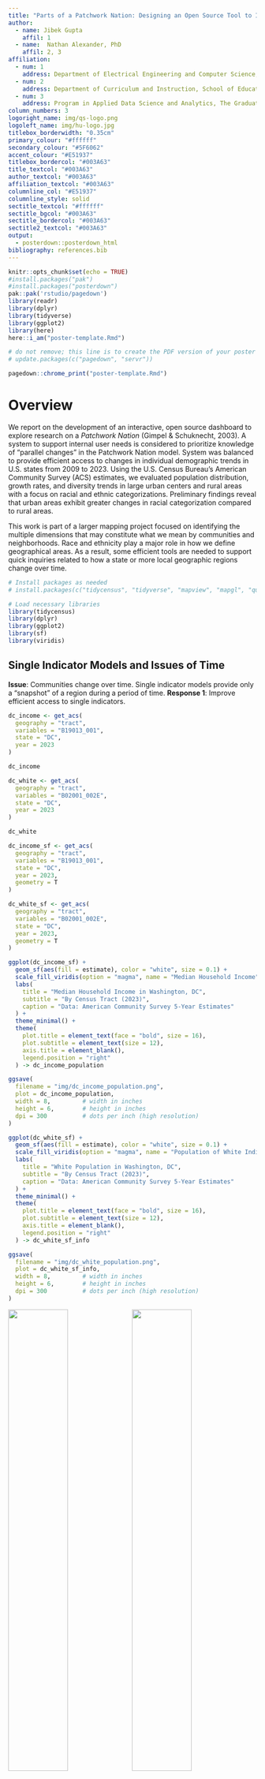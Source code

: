 ```yaml
---
title: "Parts of a Patchwork Nation: Designing an Open Source Tool to Investigate Demographic Shifts in Urban and Rural Communities"
author: 
  - name: Jibek Gupta
    affil: 1
  - name:  Nathan Alexander, PhD
    affil: 2, 3
affiliation:
  - num: 1
    address: Department of Electrical Engineering and Computer Science, College of Engineering and Architecture
  - num: 2
    address: Department of Curriculum and Instruction, School of Education
  - num: 3
    address: Program in Applied Data Science and Analytics, The Graduate School
column_numbers: 3
logoright_name: img/qs-logo.png
logoleft_name: img/hu-logo.jpg
titlebox_borderwidth: "0.35cm"
primary_colour: "#ffffff"
secondary_colour: "#5F6062"
accent_colour: "#E51937"
titlebox_bordercol: "#003A63"
title_textcol: "#003A63"
author_textcol: "#003A63"
affiliation_textcol: "#003A63"
columnline_col: "#E51937"
columnline_style: solid
sectitle_textcol: "#ffffff"
sectitle_bgcol: "#003A63"
sectitle_bordercol: "#003A63"
sectitle2_textcol: "#003A63"
output: 
  - posterdown::posterdown_html
bibliography: references.bib
---
```


```r
knitr::opts_chunk$set(echo = TRUE)
#install.packages("pak")
#install.packages("posterdown")
pak::pak('rstudio/pagedown')
library(readr)
library(dplyr)
library(tidyverse)
library(ggplot2)
library(here)
here::i_am("poster-template.Rmd")
```

```r
# do not remove; this line is to create the PDF version of your poster
# update.packages(c("pagedown", "servr"))

pagedown::chrome_print("poster-template.Rmd")
```

# Overview

We report on the development of an interactive, open source dashboard to explore research on a *Patchwork Nation* (Gimpel & Schuknecht, 2003). A system to support internal user needs is considered to prioritize knowledge of "parallel changes" in the Patchwork Nation model. System was balanced to provide efficient access to changes in individual demographic trends in U.S. states from 2009 to 2023. Using the U.S. Census Bureau's American Community Survey (ACS) estimates, we evaluated population distribution, growth rates, and diversity trends in large urban centers and rural areas with a focus on racial and ethnic categorizations. Preliminary findings reveal that urban areas exhibit greater changes in racial categorization compared to rural areas.

This work is part of a larger mapping project focused on identifying the multiple dimensions that may constitute what we mean by communities and neighborhoods. Race and ethnicity play a major role in how we define geographical areas. As a result, some efficient tools are needed to support quick inquiries related to how a state or more local geographic regions change over time. 

```r
# Install packages as needed
# install.packages(c("tidycensus", "tidyverse", "mapview", "mapgl", "quarto"))

# Load necessary libraries
library(tidycensus)
library(dplyr)
library(ggplot2)
library(sf)
library(viridis)
```

## Single Indicator Models and Issues of Time

**Issue**: Communities change over time. Single indicator models provide only a "snapshot" of a region during a period of time. **Response 1**: Improve efficient access to single indicators.

```r
dc_income <- get_acs(
  geography = "tract",
  variables = "B19013_001",
  state = "DC",
  year = 2023
)

dc_income
```

```r
dc_white <- get_acs(
  geography = "tract",
  variables = "B02001_002E",
  state = "DC",
  year = 2023
)

dc_white
```

```r
dc_income_sf <- get_acs(
  geography = "tract",
  variables = "B19013_001",
  state = "DC",
  year = 2023,
  geometry = T
)
```

```r
dc_white_sf <- get_acs(
  geography = "tract",
  variables = "B02001_002E",
  state = "DC",
  year = 2023,
  geometry = T
)
```

```r
ggplot(dc_income_sf) +
  geom_sf(aes(fill = estimate), color = "white", size = 0.1) +
  scale_fill_viridis(option = "magma", name = "Median Household Income") +
  labs(
    title = "Median Household Income in Washington, DC",
    subtitle = "By Census Tract (2023)",
    caption = "Data: American Community Survey 5-Year Estimates"
  ) +
  theme_minimal() +
  theme(
    plot.title = element_text(face = "bold", size = 16),
    plot.subtitle = element_text(size = 12),
    axis.title = element_blank(),
    legend.position = "right"
  ) -> dc_income_population

ggsave(
  filename = "img/dc_income_population.png",
  plot = dc_income_population,
  width = 8,         # width in inches
  height = 6,        # height in inches
  dpi = 300          # dots per inch (high resolution)
)
```

```r
ggplot(dc_white_sf) +
  geom_sf(aes(fill = estimate), color = "white", size = 0.1) +
  scale_fill_viridis(option = "magma", name = "Population of White Individuals") +
  labs(
    title = "White Population in Washington, DC",
    subtitle = "By Census Tract (2023)",
    caption = "Data: American Community Survey 5-Year Estimates"
  ) +
  theme_minimal() +
  theme(
    plot.title = element_text(face = "bold", size = 16),
    plot.subtitle = element_text(size = 12),
    axis.title = element_blank(),
    legend.position = "right"
  ) -> dc_white_sf_info

ggsave(
  filename = "img/dc_white_population.png",
  plot = dc_white_sf_info,
  width = 8,         # width in inches
  height = 6,        # height in inches
  dpi = 300          # dots per inch (high resolution)
)
```

![](img/dc_income_population.png){width="49%"} ![](img/dc_white_population.png){width="49%"}

**Issue**: Communities change over time. Single indicator models provide only a "snapshot" of a region during a period of time. **Response 2**: Generate system that frames change over time.

![Population change output](img/line.jpg){width=90%}

# Theoretical Framework

This work draws from an intersectional approach to diversity that emphasizes temporal and geographic nuance. Inspired by critical demographic frameworks, we disaggregate racial/ethnic trends over time, challenging static categorizations and embracing the fluidity of identity. This intersectional lens (Crenshaw, 1989) highlights not just population counts but also evolving racial compositions, especially within historically underrepresented rural regions.

- Open source software engineering

- Data acquisition and framing

- Patchwork Nation in spatial analysis

# Methods

A built from scratch tool for internal use. Python used to collect census 5-year estimate data via the U.S. Census Bureau API. We query population and race categories as pilot variables across all states from 2009 to 2023. The data was fetched, validated with cross-referencing, and aggregated using supports from, for example, pandas. The dashboard was developed using Shiny for Python to allow real-time user interaction, filtering, and data exploration. Data cleaning and preparation scripts ensured standardized column naming, numeric conversions, and year-wise formatting.

## Phase 1: Research and Development

Population (B01003_001E); Census racial-ethnic categories (B02001)

![](img/function.jpg){width=49%} ![](img/table.jpg){width=49%}

# Outputs

The root system enables users to model Census variables:

- Population trends from 2009 to 2023
- Variable categories on demand
-- Pilot variable: Racial/ethnic group composition per year
- State share of national population
- Downloadable CSVs for extended analysis

A dashboard preview can be found at:

https://census-dashboard-3102a5a2e14b.herokuapp.com/

# Next Steps

- Phase 2: Intersecting **demographic vectors**

- Generate additional **geographic selections**

- Develop **user input system** to prioritize categories

- Prompt **interactive mapping graphics**

# Conclusion

This dashboard serves as an internal model for open-source platform development. The model supports users in preparing internally-relevant data for visualizing and interrogating long-term changes across the U.S. Modeling the use of internal tools improve local practices among an organizing group. The tools can expand variable selection (e.g., housing, education) and integrate regional urban/rural distinctions that support more focused analysis on a system.

# Acknowledgements

This work was supported by funding from the Alfred P. Sloan Foundation (Grant 2023-21062). This educational product is part of research and development in the Quantitative Histories Workshop.

# References

Crenshaw, K. (1989). Demarginalizing the intersection of race and sex: A black feminist critique. *University of Chicago Legal Forum, 1989*(1), 139–167.

Gimpel, J. G., & Schuknecht, J. E. (2003). *Patchwork Nation: Sectionalism and Political Change in American Politics*. University of Michigan Press. https://doi.org/10.3998/mpub.17820

Posit Software. (2023). *Shiny for Python*. https://shiny.posit.co/py/

U.S Census Bureau. (2009-2023). American Community Survey (ACS) 5-Year Estimates. 
https://www.census.gov/programs-surveys/acs
